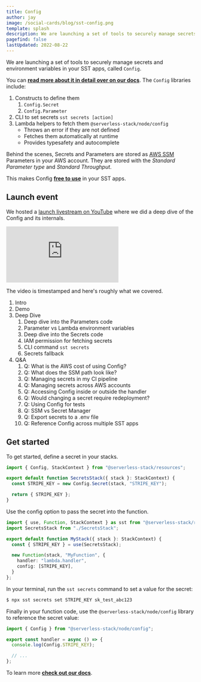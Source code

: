 ```yaml
---
title: Config
author: jay
image: /social-cards/blog/sst-config.png
template: splash
description: We are launching a set of tools to securely manage secrets and environment variables in your SST apps.
pagefind: false
lastUpdated: 2022-08-22
---
```


We are launching a set of tools to securely manage secrets and environment variables in your SST apps, called `Config`.

You can [**read more about it in detail over on our docs**](/docs/). The `Config` libraries include:

1. Constructs to define them
   1. `Config.Secret`
   2. `Config.Parameter`
2. CLI to set secrets `sst secrets [action]`
3. Lambda helpers to fetch them `@serverless-stack/node/config`
   - Throws an error if they are not defined
   - Fetches them automatically at runtime
   - Provides typesafety and autocomplete

Behind the scenes, Secrets and Parameters are stored as [AWS SSM](https://docs.aws.amazon.com/systems-manager/latest/userguide/systems-manager-parameter-store.html) Parameters in your AWS account. They are stored with the _Standard Parameter type_ and _Standard Throughput_.

This makes Config [**free to use**](https://aws.amazon.com/systems-manager/pricing/) in your SST apps.

## Launch event

We hosted a [launch livestream on YouTube](https://www.youtube.com/watch?v=6sMTfoeshLo) where we did a deep dive of the Config and its internals.

<div class="youtube-container">
  <iframe src="https://www.youtube-nocookie.com/embed/6sMTfoeshLo" frameborder="0" allow="accelerometer; autoplay; clipboard-write; encrypted-media; gyroscope; picture-in-picture" allowfullscreen></iframe>
</div>

The video is timestamped and here's roughly what we covered.

1. Intro
2. Demo
3. Deep Dive
   1. Deep dive into the Parameters code
   1. Parameter vs Lambda environment variables
   1. Deep dive into the Secrets code
   1. IAM permission for fetching secrets
   1. CLI command `sst secrets`
   1. Secrets fallback
4. Q&A
   1. Q: What is the AWS cost of using Config?
   1. Q: What does the SSM path look like?
   1. Q: Managing secrets in my CI pipeline
   1. Q: Managing secrets across AWS accounts
   1. Q: Accessing Config inside or outside the handler
   1. Q: Would changing a secret require redeployment?
   1. Q: Using Config for tests
   1. Q: SSM vs Secret Manager
   1. Q: Export secrets to a .env file
   1. Q: Reference Config across multiple SST apps

## Get started

To get started, define a secret in your stacks.

```typescript
import { Config, StackContext } from "@serverless-stack/resources";

export default function SecretsStack({ stack }: StackContext) {
  const STRIPE_KEY = new Config.Secret(stack, "STRIPE_KEY");

  return { STRIPE_KEY };
}
```

Use the config option to pass the secret into the function.

```typescript
import { use, Function, StackContext } as sst from "@serverless-stack/resources";
import SecretsStack from "./SecretsStack";

export default function MyStack({ stack }: StackContext) {
  const { STRIPE_KEY } = use(SecretsStack);

  new Function(stack, "MyFunction", {
    handler: "lambda.handler",
    config: [STRIPE_KEY],
  }
};
```

In your terminal, run the `sst secrets` command to set a value for the secret:

```bash
$ npx sst secrets set STRIPE_KEY sk_test_abc123
```

Finally in your function code, use the `@serverless-stack/node/config` library to reference the secret value:

```typescript
import { Config } from "@serverless-stack/node/config";

export const handler = async () => {
  console.log(Config.STRIPE_KEY);

  // ...
};
```

To learn more [**check out our docs**](/docs/).
